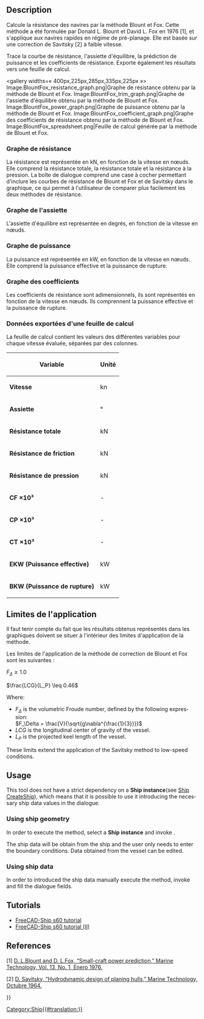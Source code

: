 <languages/>

{{Docnav/fr
|[[Ship_ResistanceAmadeo/fr|Résistance Amadeo]]
|[[Ship_ResistanceHoltrop/fr|Résistance Holtrop]]
|[[Ship_Workbench/fr|Ship]]
|IconL=Ship_ResistanceAmadeo.svg
|IconR=Ship_ResistanceHoltrop.svg
|IconC=Workbench_Ship.svg
}}

{{GuiCommand/fr
|Name=Ship ResistanceBlountFox
|Name/fr=Ship Résistance Blount et Fox
|MenuLocation=Resistance → Resistance Amadeo predicion
|Workbenches=[[Ship_Workbench/fr|Ship]]
|Shortcut=
|SeeAlso=
}}

<span id="Description"></span>
==Description==

Calcule la résistance des navires par la méthode Blount et Fox. Cette méthode a été formulée par Donald L. Blount et David L. Fox en 1976 [1], et s'applique aux navires rapides en régime de pré-planage. Elle est basée sur une correction de Savitsky [2] à faible vitesse.

Trace la courbe de résistance, l'assiette d'équilibre, la prédiction de puissance et les coefficients de résistance. Exporte également les résultats vers une feuille de calcul.

<gallery widths=« 400px,225px,285px,335px,225px »>
Image:BlountFox_resistance_graph.png|Graphe de résistance obtenu par la méthode de Blount et Fox.
Image:BlountFox_trim_graph.png|Graphe de l'assiette d'équilibre obtenu par la méthode de Blount et Fox.
Image:BlountFox_power_graph.png|Graphe de puissance obtenu par la méthode de Blount et Fox.
Image:BlountFox_coefficient_graph.png|Graphe des coefficients de résistance obtenu par la méthode de Blount et Fox.
Image:BlountFox_spreadsheet.png|Feuille de calcul générée par la méthode de Blount et Fox.
</gallery>

<span id="Resistance_graph"></span>
=== Graphe de résistance ===

La résistance est représentée en kN, en fonction de la vitesse en nœuds. Elle comprend la résistance totale, la résistance totale et la résistance à la pression. La boîte de dialogue comprend une case à cocher permettant d'inclure les courbes de résistance de Blount et Fox et de Savitsky dans le graphique, ce qui permet à l'utilisateur de comparer plus facilement les deux méthodes de résistance.

<span id="Trim_graph"></span>
=== Graphe de l'assiette ===

L'assiette d'équilibre est représentée en degrés, en fonction de la vitesse en nœuds.

<span id="Power_graph"></span>
=== Graphe de puissance ===

La puissance est représentée en kW, en fonction de la vitesse en nœuds. Elle comprend la puissance effective et la puissance de rupture.

<span id="Coefficients_graph"></span>
=== Graphe des coefficients ===

Les coefficients de résistance sont adimensionnels, ils sont représentés en fonction de la vitesse en nœuds. Ils comprennent la puissance effective et la puissance de rupture.

<span id="Exported_Spreadsheet_Data"></span>
=== Données exportées d'une feuille de calcul ===

La feuille de calcul contient les valeurs des différentes variables pour chaque vitesse évaluée, séparées par des colonnes.

{| class="wikitable"
! Variable !! Unité
|-
| '''Vitesse''' || kn
|-
| '''Assiette''' || °
|-
| '''Résistance totale''' || kN
|-
| '''Résistance de friction''' || kN
|-
| '''Résistance de pression''' || kN
|-
| '''CF ×10³''' || -
|-
| '''CP ×10³''' || -
|-
| '''CT ×10³''' || -
|-
| '''EKW (Puissance effective)''' || kW
|-
| '''BKW (Puissance de rupture)''' || kW
|}

<span id="Application_limits"></span>
== Limites de l'application ==

Il faut tenir compte du fait que les résultats obtenus représentés dans les graphiques doivent se situer à l'intérieur des limites d'application de la méthode.

Les limites de l'application de la méthode de correction de Blount et Fox sont les suivantes :

<math> F_\Delta \geq 1.0 </math>

<math> \frac{LCG}{L_P} \leq 0.46 </math>

<div lang="en" dir="ltr" class="mw-content-ltr">
Where:
* <math> F_\Delta </math> is the volumetric Froude number, defined by the following expression:<br><math> F_\Delta = \frac{V}{\sqrt{g\nabla^{\frac{1}{3}}}} </math>
* <math> LCG </math> is the longitudinal center of gravity of the vessel.
* <math> L_P </math> is the projected keel length of the vessel.
</div>

<div lang="en" dir="ltr" class="mw-content-ltr">
These limits extend the application of the Savitsky method to low-speed conditions.
</div>

<div lang="en" dir="ltr" class="mw-content-ltr">
== Usage ==
</div>

<div lang="en" dir="ltr" class="mw-content-ltr">
This tool does not have a strict dependency on a '''Ship instance'''(see [[Ship_CreateShip|Ship CreateShip]]), which means that it is possible to use it introducing the necessary ship data values in the dialogue.
</div>

<div lang="en" dir="ltr" class="mw-content-ltr">
=== Using ship geometry ===
</div>

<div lang="en" dir="ltr" class="mw-content-ltr">
In order to execute the method, select a '''Ship instance''' and invoke {{MenuCommand|Resistance → [[Image:Ship_ResistanceBlountFox.svg|16px]] Resistance Blount and Fox prediction}}.
</div>

<div lang="en" dir="ltr" class="mw-content-ltr">
The ship data will be obtain from the ship and the user only needs to enter the boundary conditions.
Data obtained from the vessel can be edited.
</div>

<div lang="en" dir="ltr" class="mw-content-ltr">
=== Using ship data ===
</div>

<div lang="en" dir="ltr" class="mw-content-ltr">
In order to introduced the ship data manually execute the method, invoke {{MenuCommand|Resistance → [[Image:Ship_ResistanceBlountFox.svg|16px]] Resistance Blount and Fox prediction}} and fill the dialogue fields.
</div>

<div lang="en" dir="ltr" class="mw-content-ltr">
== Tutorials ==
</div>

<div lang="en" dir="ltr" class="mw-content-ltr">
* [[FreeCAD-Ship_s60_tutorial|FreeCAD-Ship s60 tutorial ]]
* [[FreeCAD-Ship_s60_tutorial_(II)|FreeCAD-Ship s60 tutorial (II)]]
</div>

<div lang="en" dir="ltr" class="mw-content-ltr">
== References ==
</div>

<div lang="en" dir="ltr" class="mw-content-ltr">
[1] [https://www.researchgate.net/publication/285819636_Small-Craft_Power_Prediction D. L.Blount and D. L.Fox, “Small-craft power prediction,” Marine Technology, Vol. 13, No. 1, Enero 1976.]
</div>

<div lang="en" dir="ltr" class="mw-content-ltr">
[2] [https://www.boatdesign.net/attachments/hydrodynamic-design-of-planing-hulls-savitsky-1964-pdf.89527/ D. Savitsky, “Hydrodynamic design of planing hulls,” Marine Technology, Octubre 1964.]
</div>


{{Docnav/fr
|[[Ship_ResistanceAmadeo/fr|Résistance Amadeo]]
|[[Ship_ResistanceHoltrop/fr|Résistance Holtrop]]
|[[Ship_Workbench/fr|Ship]]
|IconL=Ship_ResistanceAmadeo.svg
|IconR=Ship_ResistanceHoltrop.svg
|IconC=Workbench_Ship.svg
}}

{{Userdocnavi{{#translation:}}}}
[[Category:Ship{{#translation:}}]]